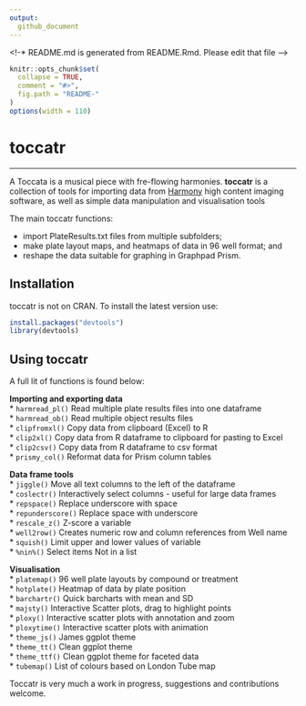 ```yaml
---
output:
  github_document
---
```


<!-* README.md is generated from README.Rmd. Please edit that file -->

```r
knitr::opts_chunk$set(
  collapse = TRUE,
  comment = "#>",
  fig.path = "README-"
)
options(width = 110)
```

# toccatr 



***********************



A Toccata is a musical piece with fre-flowing harmonies. **toccatr** is a collection of tools for importing data from [Harmony]("https://www.revvity.com/gb-en/product/harmony-5-2-office-revvity-hh17000019") high content imaging software, as well as simple data manipulation and visualisation tools

The main toccatr functions:

* import PlateResults.txt files from multiple subfolders;
* make plate layout maps, and heatmaps of data in 96 well format; and
* reshape the data suitable for graphing in Graphpad Prism.


## <i class="fa fa-cog" aria-hidden="true"></i> Installation

toccatr is not on CRAN. To install the latest version use:


```r
install.packages("devtools")
library(devtools)
```



## Using toccatr

A full lit of functions is found below:

**Importing and exporting data**  
* `harmread_pl()` Read multiple plate results files into one dataframe  
* `harmread_ob()` Read multiple object results files  
* `clipfromxl()` Copy data from clipboard (Excel) to R  
* `clip2xl()` Copy data from R dataframe to clipboard for pasting to Excel  
* `clip2csv()` Copy data from R dataframe to csv format  
* `prismy_col()` Reformat data for Prism column tables  

**Data frame tools**  
* `jiggle()` Move all text columns to the left of the dataframe  
* `coslectr()` Interactively select columns - useful for large data frames  
* `repspace()` Replace underscore with space  
* `repunderscore()` Replace space with underscore  
* `rescale_z()` Z-score a variable  
* `well2row()` Creates numeric row and column references from Well name  
* `squish()` Limit upper and lower values of variable  
* `%nin%()` Select items Not in a list  

**Visualisation**  
* `platemap()` 96 well plate layouts by compound or treatment  
* `hotplate()` Heatmap of data by plate position  
* `barchartr()` Quick barcharts with mean and SD  
* `majsty()` Interactive Scatter plots, drag to highlight points  
* `ploxy()` Interactive scatter plots with annotation and zoom  
* `ploxytime()` Interactive scatter plots with animation  
* `theme_js()` James ggplot theme  
* `theme_tt()` Clean ggplot theme  
* `theme_ttf()` Clean ggplot theme for faceted data  
* `tubemap()` List of colours based on London Tube map  

Toccatr is very much a work in progress, suggestions and contributions welcome.  
